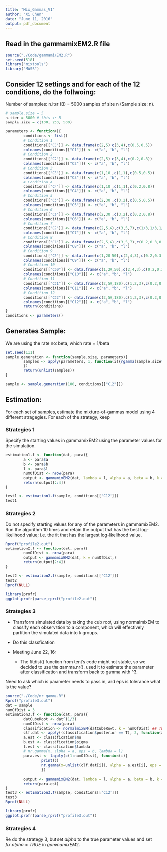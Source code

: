 ```yaml
---
title: "Mix_Gammas_V1"
author: "Xi Chen"
date: "June 11, 2016"
output: pdf_document
---
```

## Read in the gammamixEM2.R file
```r
source("./Code/gammamixEM2.R")
set.seed(518)
library("mixtools")
library("MASS")
```

## Consider 12 settings and for each of the 12 conditions, do the follwoing:
Number of samples: n.iter (B)  = 5000 samples of size n (Sample size: n). 

```r
# sample.size = 5
n.iter = 5000 # this is B
sample.size = c(100, 250, 500)

parameters <- function(){
        conditions <- list()
        # Condition 1
        conditions[["C1"]] <- data.frame(c(2,5),c(3,4),c(0.5,0.5))
        colnames(conditions[["C1"]]) <- c("a", "b", "l")
        # Condition 2
        conditions[["C2"]] <- data.frame(c(2,5),c(3,4),c(0.2,0.8))
        colnames(conditions[["C2"]]) <- c("a", "b", "l")
        # Condition 3
        conditions[["C3"]] <- data.frame(c(1,10),c(1,1),c(0.5,0.5))
        colnames(conditions[["C3"]]) <- c("a", "b", "l")
        # Condition 4
        conditions[["C4"]] <- data.frame(c(1,10),c(1,1),c(0.2,0.8))
        colnames(conditions[["C4"]]) <- c("a", "b", "l")
        # Condition 5
        conditions[["C5"]] <- data.frame(c(2,30),c(3,2),c(0.5,0.5))
        colnames(conditions[["C5"]]) <- c("a", "b", "l")
        # Condition 6
        conditions[["C6"]] <- data.frame(c(2,30),c(3,2),c(0.2,0.8))
        colnames(conditions[["C6"]]) <- c("a", "b", "l")
        # Condition 7
        conditions[["C7"]] <- data.frame(c(2,5,6),c(3,5,7),c(1/3,1/3,1/3))
        colnames(conditions[["C7"]]) <- c("a", "b", "l")
        # Condition 8
        conditions[["C8"]] <- data.frame(c(2,5,6),c(3,5,7),c(0.2,0.3,0.5))
        colnames(conditions[["C8"]]) <- c("a", "b", "l")
        # Condition 9
        conditions[["C9"]] <- data.frame(c(1,20,50),c(2,4,3),c(0.2,0.3,0.5))
        colnames(conditions[["C9"]]) <- c("a", "b", "l")
        # Condition 10
        conditions[["C10"]] <- data.frame(c(1,20,50),c(2,4,3),c(0.2,0.3,0.5))
        colnames(conditions[["C10"]]) <- c("a", "b", "l")
        # Condition 11
        conditions[["C11"]] <- data.frame(c(2,50,180),c(1,2,3),c(0.2,0.3,0.5))
        colnames(conditions[["C11"]]) <- c("a", "b", "l")
        # Condition 12
        conditions[["C12"]] <- data.frame(c(2,50,180),c(1,2,3),c(0.2,0.3,0.5))
        colnames(conditions[["C12"]]) <- c("a", "b", "l")
        return(conditions)
}
conditions <- parameters()

```

## Generates Sample:
We are using the rate not beta, which rate = 1/beta

```r
set.seed(111)
sample.generation <- function(sample.size, parameters){
        samples <- apply(parameters, 1, function(i){rgamma(sample.size* i[3], shape = i[1], scale = i[2])
        })
        return(unlist(samples))
}

sample <- sample.generation(100, conditions[["C12"]])


```

## Estimation:
For each set of samples, estimate the mixture-of-gammas model using 4 different stragegies. For each of the strategy, keep 

### Strategies 1
Specify the starting values in gammamixEM2 using the parameter values for the simulation.

```r
estimation1.f <- function(dat, para){
        a <- para$a
        b <- para$b
        l <- para$l
        numOfDist <- nrow(para)
        output <- gammamixEM2(dat, lambda = l, alpha = a, beta = b, k = numOfDist,)
        return(output[2:4])
}

test1 <- estimation1.f(sample, conditions[["C12"]])
test1
```

### Strategies 2
Do not specify starting values for any of the parameters in gammamixEM2. Run the algorithm 10 times and retain the output that has the best log-likelihood value; i.e. the fit that has the largest log-likelihood value.
```r
Rprof("profile2.out")
estimation2.f <- function(dat, para){
        numOfDist <- nrow(para)
        output <- gammamixEM2(dat, k = numOfDist,)
        return(output[2:4])
}

test2 <- estimation2.f(sample, conditions[["C12"]])
test2
Rprof(NULL)

library(profr)
ggplot.profr(parse_rprof("profile2.out"))
```
### Strategies 3
* Transform simulated data by taking the cub root, using normalmixEM to classify each observation to a component, which will effectively partition the simulated data into k groups. 

* Do this classfication
* Meeting June 22, 16: 
   * The fitdist() function from tent's code might not stable, so we decided to use the gamma.nr(), used it to estimate the parameter after classification and transform back to gamma with ^3. 
   
   
   
################ Need to ask which is parameter needs to pass in, and eps is tolerance what is the value?
```r
source("./Code/nr_gamma.R")
Rprof("profile3.out")
dat = sample
numOfDist = 3
estimation3.f <- function(dat, para){
        datCubeRoot <- dat^(1/3)
        numOfDist <- nrow(para)
        classification <- normalmixEM(datCubeRoot, k = numOfDist) ## The classified data are clustered and not like real classified.
        clf.dat <- apply((classification$posterior == T), 2, function(x) dat[x] )
        a.est <- classification$mu
        b.est <- classification$sigma
        l.est <- classification$lambda
        # nr.gamma(x, alpha = a, eps = b, lambda = l)
        para.est <- lapply(c(1:numOfDist), function(i){
                print(i)
                nr.gamma(x=unlist(clf.dat[i]), alpha = a.est[i], eps = 0.01, lambda = l.est[i])
                }) 
        
        output <- gammamixEM2(dat, lambda = l, alpha = a, beta = b, k = numOfDist,)
        return(para.est)
}
test3 <- estimation3.f(sample, conditions[["C12"]])
test3
Rprof(NULL)

library(profr)
ggplot.profr(parse_rprof("profile3.out"))
```
### Strategies 4
Re do the strategy 3, but set $alpha$ to the true parameter values and set $fix.alpha=TRUE$ in $gammamixEM2$.
```r

```

